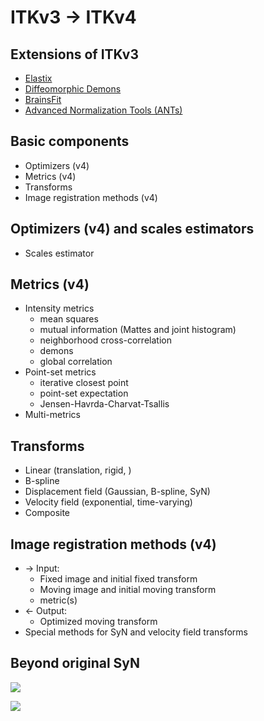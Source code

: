 
# ITKv3 $\longrightarrow$ ITKv4

## Extensions of ITKv3

* [Elastix](http://elastix.isi.uu.nl)
* [Diffeomorphic Demons](http://www.insight-journal.org/browse/publication/154)
* [BrainsFit](http://www.insight-journal.org/browse/publication/180)
* [Advanced Normalization Tools (ANTs)](http://www.insight-journal.org/browse/publication/681)

## Basic components

* Optimizers (v4)
* Metrics (v4)
* Transforms
* Image registration methods (v4)

## Optimizers (v4) and scales estimators

* Scales estimator

## Metrics (v4)

* Intensity metrics
    * mean squares
    * mutual information (Mattes and joint histogram)
    * neighborhood cross-correlation
    * demons
    * global correlation
* Point-set metrics
    * iterative closest point
    * point-set expectation
    * Jensen-Havrda-Charvat-Tsallis
* Multi-metrics

## Transforms

* Linear (translation, rigid, \ldots)
* B-spline
* Displacement field (Gaussian, B-spline, SyN)
* Velocity field (exponential, time-varying)
* Composite

## Image registration methods (v4)

* $\rightarrow$ Input:
    * Fixed image and initial fixed transform
    * Moving image and initial moving transform
    * metric(s)
* $\leftarrow$ Output:
    * Optimized moving transform
* Special methods for SyN and velocity field transforms

## Beyond original SyN

\small

![](./papers/figures/Frontiers_ITK.png)

![](./papers/figures/Frontiers_BSplineSyN.png)

